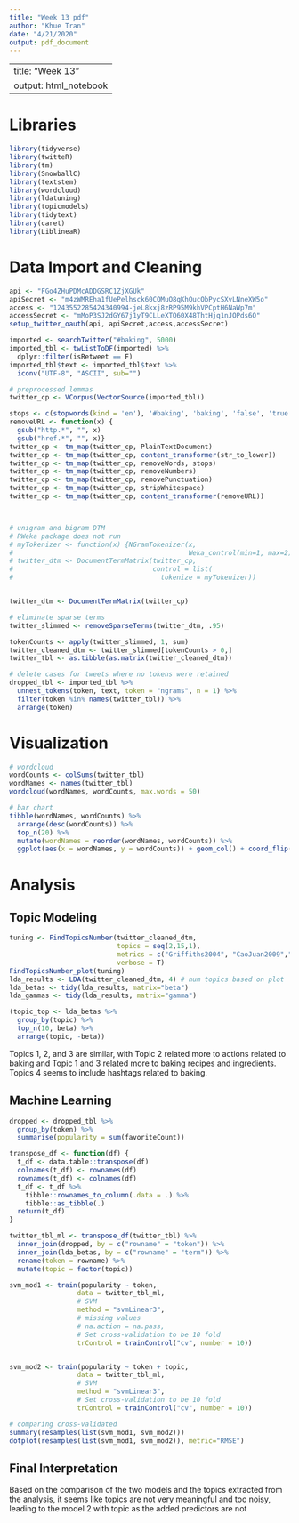 ```yaml
---
title: "Week 13 pdf"
author: "Khue Tran"
date: "4/21/2020"
output: pdf_document
---
```


---
title: "Week 13"
output: html_notebook
---


# Libraries
```r
library(tidyverse)
library(twitteR)
library(tm)
library(SnowballC)
library(textstem)
library(wordcloud)
library(ldatuning)
library(topicmodels)
library(tidytext)
library(caret)
library(LiblineaR)
```


# Data Import and Cleaning
```r
api <- "FGo4ZHuPDMcADDGSRC1ZjXGUk"
apiSecret <- "m4zWMREha1fUePelhsck60CQMuO8qKhQucObPycSXvLNneXW5o"
access <- "1243552285424340994-jeL8kxj8zRP95M9khVPCptH6NaWp7m"
accessSecret <- "mMoP3SJ2dGY67j1yT9CLLeXTQ60X48ThtHjq1nJOPds6O"
setup_twitter_oauth(api, apiSecret,access,accessSecret)
```


```r
imported <- searchTwitter("#baking", 5000)
imported_tbl <- twListToDF(imported) %>%
  dplyr::filter(isRetweet == F)
imported_tbl$text <- imported_tbl$text %>% 
  iconv("UTF-8", "ASCII", sub="")
```




```r
# preprocessed lemmas
twitter_cp <- VCorpus(VectorSource(imported_tbl))

stops <- c(stopwords(kind = 'en'), '#baking', 'baking', 'false', 'true')
removeURL <- function(x) {
  gsub("http.*", "", x)
  gsub("href.*", "", x)}
twitter_cp <- tm_map(twitter_cp, PlainTextDocument)
twitter_cp <- tm_map(twitter_cp, content_transformer(str_to_lower))
twitter_cp <- tm_map(twitter_cp, removeWords, stops)
twitter_cp <- tm_map(twitter_cp, removeNumbers)
twitter_cp <- tm_map(twitter_cp, removePunctuation)
twitter_cp <- tm_map(twitter_cp, stripWhitespace)
twitter_cp <- tm_map(twitter_cp, content_transformer(removeURL))



# unigram and bigram DTM
# RWeka package does not run
# myTokenizer <- function(x) {NGramTokenizer(x,
#                                            Weka_control(min=1, max=2))}
# twitter_dtm <- DocumentTermMatrix(twitter_cp,
#                                   control = list(
#                                     tokenize = myTokenizer))


twitter_dtm <- DocumentTermMatrix(twitter_cp)

# eliminate sparse terms
twitter_slimmed <- removeSparseTerms(twitter_dtm, .95)

tokenCounts <- apply(twitter_slimmed, 1, sum)
twitter_cleaned_dtm <- twitter_slimmed[tokenCounts > 0,]
twitter_tbl <- as.tibble(as.matrix(twitter_cleaned_dtm))

# delete cases for tweets where no tokens were retained
dropped_tbl <- imported_tbl %>%
  unnest_tokens(token, text, token = "ngrams", n = 1) %>%
  filter(token %in% names(twitter_tbl)) %>%
  arrange(token)
```



# Visualization
```r
# wordcloud
wordCounts <- colSums(twitter_tbl)
wordNames <- names(twitter_tbl)
wordcloud(wordNames, wordCounts, max.words = 50)

# bar chart
tibble(wordNames, wordCounts) %>%
  arrange(desc(wordCounts)) %>%
  top_n(20) %>%
  mutate(wordNames = reorder(wordNames, wordCounts)) %>%
  ggplot(aes(x = wordNames, y = wordCounts)) + geom_col() + coord_flip() + theme_classic()
```


# Analysis

## Topic Modeling
```r
tuning <- FindTopicsNumber(twitter_cleaned_dtm,
                           topics = seq(2,15,1), 
                           metrics = c("Griffiths2004", "CaoJuan2009","Arun2010", "Deveaud2014"),
                           verbose = T)
FindTopicsNumber_plot(tuning)
lda_results <- LDA(twitter_cleaned_dtm, 4) # num topics based on plot
lda_betas <- tidy(lda_results, matrix="beta")
lda_gammas <- tidy(lda_results, matrix="gamma")

(topic_top <- lda_betas %>% 
  group_by(topic) %>%
  top_n(10, beta) %>%
  arrange(topic, -beta))
```


Topics 1, 2, and 3 are similar, with Topic 2 related more to actions related to baking and Topic 1 and 3 related more to baking recipes and ingredients. Topics 4 seems to include hashtags related to baking.

## Machine Learning
```r
dropped <- dropped_tbl %>%
  group_by(token) %>%
  summarise(popularity = sum(favoriteCount))

transpose_df <- function(df) {
  t_df <- data.table::transpose(df)
  colnames(t_df) <- rownames(df)
  rownames(t_df) <- colnames(df)
  t_df <- t_df %>%
    tibble::rownames_to_column(.data = .) %>%
    tibble::as_tibble(.)
  return(t_df)
}

twitter_tbl_ml <- transpose_df(twitter_tbl) %>%
  inner_join(dropped, by = c("rowname" = "token")) %>%
  inner_join(lda_betas, by = c("rowname" = "term")) %>%
  rename(token = rowname) %>%
  mutate(topic = factor(topic))
```


```r
svm_mod1 <- train(popularity ~ token,
                 data = twitter_tbl_ml,
                 # SVM
                 method = "svmLinear3", 
                 # missing values
                 # na.action = na.pass,
                 # Set cross-validation to be 10 fold
                 trControl = trainControl("cv", number = 10)) 


svm_mod2 <- train(popularity ~ token + topic,
                 data = twitter_tbl_ml,
                 # SVM
                 method = "svmLinear3", 
                 # Set cross-validation to be 10 fold
                 trControl = trainControl("cv", number = 10)) 

# comparing cross-validated
summary(resamples(list(svm_mod1, svm_mod2)))
dotplot(resamples(list(svm_mod1, svm_mod2)), metric="RMSE")
```


## Final Interpretation


Based on the comparison of the two models and the topics extracted from the analysis, it seems like topics are not very meaningful and too noisy, leading to the model 2 with topic as the added predictors are not 

